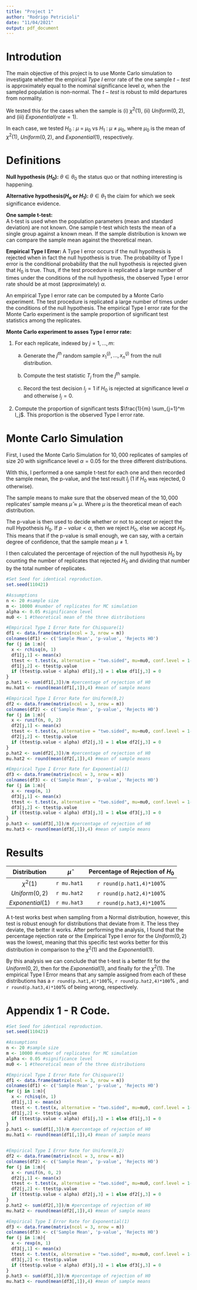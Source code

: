 ```yaml
---
title: "Project 1"
author: "Rodrigo Petricioli"
date: "11/04/2021"
output: pdf_document
---
```


# Introdution

The main objective of this project is to use Monte Carlo simulation to investigate whether the empirical $Type\ I$ error rate of the one sample $t-test$ is approximately equal to the nominal significance level $\alpha$, when the sampled population is non-normal. The $t-test$ is robust to mild departures from normality.

We tested this for the cases when the sample is (i) $\chi^2(1)$, (ii) $Uniform(0, 2),$ and (iii) $Exponential(rate=1)$. 

In each case, we tested $H_0$ : $\mu$ = $\mu_0$ vs $H_1$ : $\mu$ $\neq$ $\mu_0$, where $\mu_0$ is the mean of $\chi^2(1)$, $Uniform(0, 2),$ and $Exponential(1)$, respectively.



# Definitions

**Null hypothesis ($H_0$):** $\theta \in \theta_0$ the status quo or that nothing interesting is happening.

**Alternative hypothesis($H_a$ or $H_1$):** $\theta \in \theta_1$ the claim for which we seek significance evidence.

**One sample t-test:**  
A t-test is used when the population parameters (mean and standard deviation) are not known. One sample t-test which tests the mean of a single group against a known mean. If the sample distribution is known we can compare the sample mean against the theoretical mean.

**Empirical Type I Error:** A Type I error occurs if the null hypothesis is rejected when in fact the null hypothesis is true.
The probability of Type I error is the conditional probability that the null hypothesis is rejected given that $H_0$ is true. Thus, if the test procedure is replicated a large number of times under the conditions of the null hypothesis, the observed Type I error rate should be at most (approximately) $\alpha$.

An empirical Type I error rate can be computed by a Monte Carlo experiment. The test procedure is replicated a large number of times under the conditions of the null hypothesis. The empirical Type I error rate for the Monte Carlo experiment is the sample proportion of significant test statistics among the replicates.

**Monte Carlo experiment to asses Type I error rate: **  

1. For each replicate, indexed by $j = 1,...,m$:  

    (a) Generate the $j^{th}$ random sample $x_1^{(j)} , . . . , x_n^{(j)}$ from the null distribution. 
  
    (b) Compute the test statistic $T_j$ from the $j^{th}$ sample.  
  
    (c) Record the test decision $I_j = 1$ if $H_0$ is rejected at significance level $\alpha$ and         otherwise $I_j = 0$.
  
2. Compute the proportion of significant tests $\frac{1}{m} \sum_{j=1}^m I_j$. This proportion is the observed Type I error rate.



# Monte Carlo Simulation  

First, I used the Monte Carlo Simulation for $10,000$ replicates of samples of size $20$ with significance level $\alpha = 0.05$ for the three different distributions. 

With this, I performed a one sample t-test for each one and then recorded the sample mean, the p-value, and the test result $I_j$ ($1$ if $H_0$ was rejected, 0 otherwise). 

The sample means to make sure that the observed mean of the $10,000$ replicates' sample means $\hat\mu \approx \mu$. Where $\mu$ is the theoretical mean of each distribution. 

The p-value is then used to decide whether or not to accept or reject the null Hypothesis $H_0$. If $p-value < \alpha$, then we reject $H_0$, else we accept $H_0$. This means that if the p-value is small enough, we can say, with a certain degree of confidence, that the sample mean $\mu \neq 1$. 

I then calculated the percentage of rejection of the null hypothesis $H_0$ by counting the number of replicates that rejected $H_0$ and dividing that number by the total number of replicates. 


```r
#Set Seed for identical reproduction.
set.seed(110421)

#Assumptions
n <- 20 #sample size
m <- 10000 #number of replicates for MC simulation
alpha <- 0.05 #significance level
mu0 <- 1 #theoretical mean of the three distributions

#Empirical Type I Error Rate for Chisquare(1)
df1 <- data.frame(matrix(ncol = 3, nrow = m)) 
colnames(df1) <- c('Sample Mean', 'p-value', 'Rejects H0')
for (j in 1:m){
  x <- rchisq(n, 1)
  df1[j,1] <- mean(x)
  ttest <- t.test(x, alternative = "two.sided", mu=mu0, conf.level = 1-alpha)
  df1[j,2] <- ttest$p.value
  if (ttest$p.value < alpha) df1[j,3] = 1 else df1[j,3] = 0
}
p.hat1 <- sum(df1[,3])/m #percentage of rejection of H0
mu.hat1 <- round(mean(df1[,1]),4) #mean of sample means

#Empirical Type I Error Rate for Uniform(0,2)
df2 <- data.frame(matrix(ncol = 3, nrow = m)) 
colnames(df2) <- c('Sample Mean', 'p-value', 'Rejects H0')
for (j in 1:m){
  x <- runif(n, 0, 2)
  df2[j,1] <- mean(x)
  ttest <- t.test(x, alternative = "two.sided", mu=mu0, conf.level = 1-alpha)
  df2[j,2] <- ttest$p.value
  if (ttest$p.value < alpha) df2[j,3] = 1 else df2[j,3] = 0
}
p.hat2 <- sum(df2[,3])/m #percentage of rejection of H0
mu.hat2 <- round(mean(df2[,1]),4) #mean of sample means

#Empirical Type I Error Rate for Exponential(1)
df3 <- data.frame(matrix(ncol = 3, nrow = m)) 
colnames(df3) <- c('Sample Mean', 'p-value', 'Rejects H0')
for (j in 1:m){
  x <- rexp(n, 1)
  df3[j,1] <- mean(x)
  ttest <- t.test(x, alternative = "two.sided", mu=mu0, conf.level = 1-alpha)
  df3[j,2] <- ttest$p.value
  if (ttest$p.value < alpha) df3[j,3] = 1 else df3[j,3] = 0
}
p.hat3 <- sum(df3[,3])/m #percentage of rejection of H0
mu.hat3 <- round(mean(df3[,1]),4) #mean of sample means
```



# Results 


| Distribution     | $\hat\mu$    | Percentage of Rejection of $H_0$ |  
|:----------------:|:------------:|:--------------------------------:|  
| $\chi^2(1)$      | `r mu.hat1`  | `r round(p.hat1,4)*100`%         |  
| $Uniform(0,2)$   | `r mu.hat2`  | `r round(p.hat2,4)*100`%         | 
| $Exponential(1)$ | `r mu.hat3`  | `r round(p.hat3,4)*100`%         | 


A t-test works best when sampling from a Normal distribution, however, this test is robust enough for distributions that deviate from it. The less they deviate, the better it works. 
After performing the analysis, I found that the percentage rejection rate or the Empirical Type I error for the $Uniform(0,2)$ was the lowest, meaning that this specific test works better for this distribution in comparison to the $\chi^2(1)$ and the $Exponential(1)$. 

By this analysis we can conclude that the t-test is a better fit for the $Uniform(0,2)$, then for the $Exponential(1)$, and finally for the $\chi^2(1)$. 
The empirical Type I Error means that any sample assigned from each of these distributions has a `r round(p.hat1,4)*100`%, `r round(p.hat2,4)*100`% , and `r round(p.hat3,4)*100`% of being wrong, respectively.




\newpage
# Appendix 1 - R Code.

```r
#Set Seed for identical reproduction.
set.seed(110421)

#Assumptions
n <- 20 #sample size
m <- 10000 #number of replicates for MC simulation
alpha <- 0.05 #significance level
mu0 <- 1 #theoretical mean of the three distributions

#Empirical Type I Error Rate for Chisquare(1)
df1 <- data.frame(matrix(ncol = 3, nrow = m)) 
colnames(df1) <- c('Sample Mean', 'p-value', 'Rejects H0')
for (j in 1:m){
  x <- rchisq(n, 1)
  df1[j,1] <- mean(x)
  ttest <- t.test(x, alternative = "two.sided", mu=mu0, conf.level = 1-alpha)
  df1[j,2] <- ttest$p.value
  if (ttest$p.value < alpha) df1[j,3] = 1 else df1[j,3] = 0
}
p.hat1 <- sum(df1[,3])/m #percentage of rejection of H0
mu.hat1 <- round(mean(df1[,1]),4) #mean of sample means


#Empirical Type I Error Rate for Uniform(0,2)
df2 <- data.frame(matrix(ncol = 3, nrow = m)) 
colnames(df2) <- c('Sample Mean', 'p-value', 'Rejects H0')
for (j in 1:m){
  x <- runif(n, 0, 2)
  df2[j,1] <- mean(x)
  ttest <- t.test(x, alternative = "two.sided", mu=mu0, conf.level = 1-alpha)
  df2[j,2] <- ttest$p.value
  if (ttest$p.value < alpha) df2[j,3] = 1 else df2[j,3] = 0
}
p.hat2 <- sum(df2[,3])/m #percentage of rejection of H0
mu.hat2 <- round(mean(df2[,1]),4) #mean of sample means

#Empirical Type I Error Rate for Exponential(1)
df3 <- data.frame(matrix(ncol = 3, nrow = m)) 
colnames(df3) <- c('Sample Mean', 'p-value', 'Rejects H0')
for (j in 1:m){
  x <- rexp(n, 1)
  df3[j,1] <- mean(x)
  ttest <- t.test(x, alternative = "two.sided", mu=mu0, conf.level = 1-alpha)
  df3[j,2] <- ttest$p.value
  if (ttest$p.value < alpha) df3[j,3] = 1 else df3[j,3] = 0
}
p.hat3 <- sum(df3[,3])/m #percentage of rejection of H0
mu.hat3 <- round(mean(df3[,1]),4) #mean of sample means
```





























